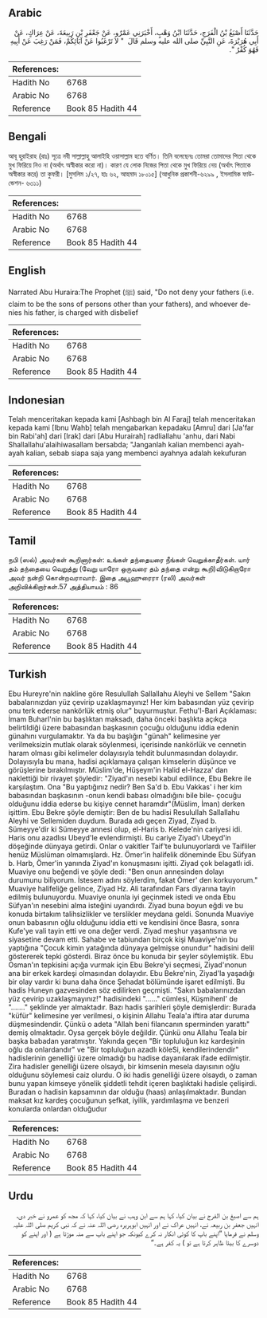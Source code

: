 ## Arabic


<div dir="rtl" lang="ar" style={{fontSize:'larger',backgroundColor:'#f8f9fa',padding:20}}>
حَدَّثَنَا أَصْبَغُ بْنُ الْفَرَجِ، حَدَّثَنَا ابْنُ وَهْبٍ، أَخْبَرَنِي عَمْرٌو، عَنْ جَعْفَرِ بْنِ رَبِيعَةَ، عَنْ عِرَاكٍ، عَنْ أَبِي هُرَيْرَةَ، عَنِ النَّبِيِّ صلى الله عليه وسلم قَالَ ‏ "‏ لاَ تَرْغَبُوا عَنْ آبَائِكُمْ، فَمَنْ رَغِبَ عَنْ أَبِيهِ فَهُوَ كُفْرٌ ‏"‏‏.‏
</div>
<div style={{backgroundColor:'#f8f9fa',padding:20, marginBottom: 10}}><table> <thead> <tr> <th>References:</th> <th></th> </tr> </thead> <tbody><tr><td>Hadith No</td><td>6768</td></tr><tr><td>Arabic No</td><td>6768</td></tr><tr><td>Reference</td><td>Book 85 Hadith 44</td></tr></tbody></table></div>

## Bengali


<div dir="ltr" lang="bn" style={{fontSize:'larger',backgroundColor:'#f8f9fa',padding:20}}>
আবূ হুরাইরাহ (রাঃ) সূত্রে নবী সাল্লাল্লাহু আলাইহি ওয়াসাল্লাম হতে বর্ণিত। তিনি বলেছেনঃ তোমরা তোমাদের পিতা থেকে মুখ ফিরিয়ে নিও না (অর্থাৎ অস্বীকার করো না)। কারণ যে লোক নিজের পিতা থেকে মুখ ফিরিয়ে নেয় (অর্থাৎ পিতাকে অস্বীকার করে) তা কুফরী। [মুসলিম ১/২৭, হাঃ ৬২, আহমাদ ১৮০১৫] (আধুনিক প্রকাশনী-৬২৯৯ , ইসলামিক ফাউন্ডেশন- ৬৩১১)
</div>
<div style={{backgroundColor:'#f8f9fa',padding:20, marginBottom: 10}}><table> <thead> <tr> <th>References:</th> <th></th> </tr> </thead> <tbody><tr><td>Hadith No</td><td>6768</td></tr><tr><td>Arabic No</td><td>6768</td></tr><tr><td>Reference</td><td>Book 85 Hadith 44</td></tr></tbody></table></div>

## English


<div dir="ltr" lang="en" style={{fontSize:'larger',backgroundColor:'#f8f9fa',padding:20}}>
Narrated Abu Huraira:The Prophet (ﷺ) said, "Do not deny your fathers (i.e. claim to be the sons of persons other than your fathers), and whoever denies his father, is charged with disbelief
</div>
<div style={{backgroundColor:'#f8f9fa',padding:20, marginBottom: 10}}><table> <thead> <tr> <th>References:</th> <th></th> </tr> </thead> <tbody><tr><td>Hadith No</td><td>6768</td></tr><tr><td>Arabic No</td><td>6768</td></tr><tr><td>Reference</td><td>Book 85 Hadith 44</td></tr></tbody></table></div>

## Indonesian


<div dir="ltr" lang="id" style={{fontSize:'larger',backgroundColor:'#f8f9fa',padding:20}}>
Telah menceritakan kepada kami [Ashbagh bin Al Faraj] telah menceritakan kepada kami [Ibnu Wahb] telah mengabarkan kepadaku [Amru] dari [Ja'far bin Rabi'ah] dari [Irak] dari [Abu Hurairah] radliallahu 'anhu, dari Nabi Shallallahu'alaihiwasallam bersabda; "Janganlah kalian membenci ayah-ayah kalian, sebab siapa saja yang membenci ayahnya adalah kekufuran
</div>
<div style={{backgroundColor:'#f8f9fa',padding:20, marginBottom: 10}}><table> <thead> <tr> <th>References:</th> <th></th> </tr> </thead> <tbody><tr><td>Hadith No</td><td>6768</td></tr><tr><td>Arabic No</td><td>6768</td></tr><tr><td>Reference</td><td>Book 85 Hadith 44</td></tr></tbody></table></div>

## Tamil


<div dir="ltr" lang="ta" style={{fontSize:'larger',backgroundColor:'#f8f9fa',padding:20}}>
நபி (ஸல்) அவர்கள் கூறினார்கள்: உங்கள் தந்தையரை நீங்கள் வெறுக்காதீர்கள். யார் தம் தந்தையை வெறுத்து (வேறு யாரோ ஒருவரை தம் தந்தை என்று கூறி)விடுகிறாரோ அவர் நன்றி கொன்றவராவார். இதை அபூஹுரைரா (ரலி) அவர்கள் அறிவிக்கிறார்கள்.57 அத்தியாயம் : 86
</div>
<div style={{backgroundColor:'#f8f9fa',padding:20, marginBottom: 10}}><table> <thead> <tr> <th>References:</th> <th></th> </tr> </thead> <tbody><tr><td>Hadith No</td><td>6768</td></tr><tr><td>Arabic No</td><td>6768</td></tr><tr><td>Reference</td><td>Book 85 Hadith 44</td></tr></tbody></table></div>

## Turkish


<div dir="ltr" lang="tr" style={{fontSize:'larger',backgroundColor:'#f8f9fa',padding:20}}>
Ebu Hureyre'nin nakline göre Resulullah Sallallahu Aleyhi ve Sellem "Sakın babalarınızdan yüz çevirip uzaklaşmayınız! Her kim babasından yüz çevirip onu terk ederse nankörlük etmiş olur" buyurmuştur. Fethu'l-Bari Açıklaması: İmam Buharl'nin bu başlıktan maksadı, daha önceki başlıkta açıkça belirtildiği üzere babasından başkasının çocuğu olduğunu iddia edenin günahını vurgulamaktır. Ya da bu başlığın "günah" kelimesine yer verilmeksizin mutlak olarak söylenmesi, içerisinde nankörlük ve cennetin haram olması gibi kelimeler dolayısıyla tehdit bulunmasından dolayıdır. Dolayısıyla bu mana, hadisi açıklamaya çalışan kimselerin düşünce ve görüşlerine bırakılmıştır. Müslim'de, Hüşeym'in Halid el-Hazza' dan naklettiği bir rivayet şöyledir: "Ziyad'ın nesebi kabul edilince, Ebu Bekre ile karşılaştım. Ona "Bu yaptığınız nedir? Ben Sa'd b. Ebu Vakkas' i her kim babasından başkasının -onun kendi babası olmadığını bile bile- çocuğu olduğunu iddia ederse bu kişiye cennet haramdır"(Müslim, İman) derken işittim. Ebu Bekre şöyle demiştir: Ben de bu hadisi Resulullah Sallallahu Aleyhi ve Sellemiden duydum. Burada adı geçen Ziyad, Ziyad b. Sümeyye'dir ki Sümeyye annesi olup, el-Haris b. Kelede'nin cariyesi idi. Haris onu azadlısı Ubeyd'le evlendirmişti. Bu cariye Ziyad'ı Ubeyd'in döşeğinde dünyaya getirdi. Onlar o vakitler Taif'te bulunuyorlardı ve Taifliler henüz Müslüman olmamışlardı. Hz. Ömer'in halifelik döneminde Ebu Süfyan b. Harb, Ömer'in yanında Ziyad'ın konuşmasını işitti. Ziyad çok belagatlı idi. Muaviye onu beğendi ve şöyle dedi: "Ben onun annesinden dolayı durumunu biliyorum. İstesem adını söylerdim, fakat Ömer' den korkuyorum." Muaviye halifeliğe gelince, Ziyad Hz. Ali tarafından Fars diyarına tayin edilmiş bulunuyordu. Muaviye onunla iyi geçinmek istedi ve onda Ebu Süfyan'ın nesebini alma isteğini uyandırdı. Ziyad buna boyun eğdi ve bu konuda birtakım talihsizlikler ve terslikler meydana geldi. Sonunda Muaviye onun babasının oğlu olduğunu iddia etti ve kendisini önce Basra, sonra Kufe'ye vali tayin etti ve ona değer verdi. Ziyad meşhur yaşantısına ve siyasetine devam etti. Sahabe ve tabiundan birçok kişi Muaviye'nin bu yaptığına "Çocuk kimin yatağında dünyaya gelmişse onundur" hadisini delil göstererek tepki gösterdi. Biraz önce bu konuda bir şeyler söylemiştik. Ebu Osman'ın tepkisini açığa vurmak için Ebu Bekre'yi seçmesi, Ziyad'ınonun ana bir erkek kardeşi olmasından dolayıdır. Ebu Bekre'nin, Ziyad'la yaşadığı bir olay vardır ki buna daha önce Şehadat bölümünde işaret edilmişti. Bu hadis Huneyn gazvesinden söz edilirken geçmişti. "Sakın babalarınızdan yüz çevirip uzaklaşmayınız!" hadisindeki "......" cümlesi, Küşmihenl' de "......." şeklinde yer almaktadır. Bazı hadis şarihleri şöyle demişlerdir: Burada "küfür" kelimesine yer verilmesi, o kişinin Allahu Teala'a iftira atar duruma düşmesindendir. Çünkü o adeta "Allah beni filancanın sperminden yarattı" demiş olmaktadır. Oysa gerçek böyle değildir. Çünkü onu Allahu Teala bir başka babadan yaratmıştır. Yakında geçen "Bir topluluğun kız kardeşinin oğlu da onlardandır" ve "Bir topluluğun azadlı köleSi, kendilerindendir" hadislerinin genelliği üzere olmadığı bu hadise dayanılarak ifade edilmiştir. Zira hadisler genelliği üzere olsaydı, bir kimsenin mesela dayısının oğlu olduğunu söylemesi caiz olurdu. O iki hadis genelliği üzere olsaydı, o zaman bunu yapan kimseye yönelik şiddetli tehdit içeren başlıktaki hadisle çelişirdi. Buradan o hadisin kapsamının dar olduğu (haas) anlaşılmaktadır. Bundan maksat kız kardeş çocuğunun şefkat, iyilik, yardımlaşma ve benzeri konularda onlardan olduğudur
</div>
<div style={{backgroundColor:'#f8f9fa',padding:20, marginBottom: 10}}><table> <thead> <tr> <th>References:</th> <th></th> </tr> </thead> <tbody><tr><td>Hadith No</td><td>6768</td></tr><tr><td>Arabic No</td><td>6768</td></tr><tr><td>Reference</td><td>Book 85 Hadith 44</td></tr></tbody></table></div>

## Urdu


<div dir="rtl" lang="ur" style={{fontSize:'larger',backgroundColor:'#f8f9fa',padding:20}}>
ہم سے اصبغ بن الفرج نے بیان کیا، کہا ہم سے ابن وہب نے بیان کیا، کہا کہ مجھ کو عمرو نے خبر دی، انہیں جعفر بن ربیعہ نے، انہیں عراک نے اور انہیں ابوہریرہ رضی اللہ عنہ نے کہ نبی کریم صلی اللہ علیہ وسلم نے فرمایا ”اپنے باپ کا کوئی انکار نہ کرے کیونکہ جو اپنے باپ سے منہ موڑتا ہے ( اور اپنے کو دوسرے کا بیٹا ظاہر کرتا ہے تو ) یہ کفر ہے۔“
</div>
<div style={{backgroundColor:'#f8f9fa',padding:20, marginBottom: 10}}><table> <thead> <tr> <th>References:</th> <th></th> </tr> </thead> <tbody><tr><td>Hadith No</td><td>6768</td></tr><tr><td>Arabic No</td><td>6768</td></tr><tr><td>Reference</td><td>Book 85 Hadith 44</td></tr></tbody></table></div>